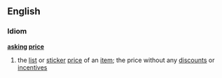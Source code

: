 == English ==
=== Idiom ===
'''[[asking]] [[price]]'''
# the [[list]] or [[sticker]] [[price]] of an [[item]]; the price without any [[discount]]s or [[incentive]]s
